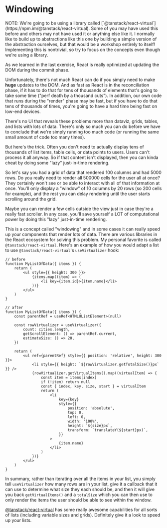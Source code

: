# Windowing

<callout-info class="aside">
	NOTE: We're going to be using a library called
	[`@tanstack/react-virtual`](https://npm.im/@tanstack/react-virtual). Some of
	you may have used this before and others may not have used it or anything else
	like it. I normally like to build up to abstractions like this one by building
	a simple version of the abstraction ourselves, but that would be a workshop
	entirely to itself! Implementing this is nontrivial, so try to focus on the
	concepts even though we're using a library.
</callout-info>

As we learned in the last exercise, React is really optimized at updating the
DOM during the commit phase.

Unfortunately, there's not much React can do if you simply need to make **huge**
updates to the DOM. And as fast as React is in the reconciliation phase, if it
has to do that for tens of thousands of elements that's going to take some time
("perf death by a thousand cuts"). In addition, our own code that runs during
the "render" phase may be fast, but if you have to do that tens of thousands of
times, you're going to have a hard time being fast on low-end devices.

There's no UI that reveals these problems more than dataviz, grids, tables, and
lists with lots of data. There's only so much you can do before we have to
conclude that we're simply running too much code (or running the same small
amount of code too many times).

But here's the trick. Often you don't need to actually display tens of thousands
of list items, table cells, or data points to users. Users can't process it all
anyway. So if that content isn't displayed, then you can kinda cheat by doing
some "lazy" just-in-time rendering.

So let's say you had a grid of data that rendered 100 columns and had 5000 rows.
Do you really need to render all 500000 cells for the user all at once? They
certainly won't see or be able to interact with all of that information at once.
You'll only display a "window" of 10 columns by 20 rows (so 200 cells for
example), and the rest you can delay rendering until the user starts scrolling
around the grid.

Maybe you can render a few cells outside the view just in case they're a really
fast scroller. In any case, you'll save yourself a LOT of computational power by
doing this "lazy" just-in-time rendering.

This is a concept called "windowing" and in some cases it can really speed up
your components that render lots of data. There are various libraries in the
React ecosystem for solving this problem. My personal favorite is called
`@tanstack/react-virtual`. Here's an example of how you would adapt a list to
use `@tanstack/react-virtual`'s `useVirtualizer` hook:

```tsx
// before
function MyListOfData({ items }) {
	return (
		<ul style={{ height: 300 }}>
			{items.map((item) => (
				<li key={item.id}>{item.name}</li>
			))}
		</ul>
	)
}
```

```tsx
// after
function MyListOfData({ items }) {
	const parentRef = useRef<HTMLUListElement>(null)

	const rowVirtualizer = useVirtualizer({
		count: cities.length,
		getScrollElement: () => parentRef.current,
		estimateSize: () => 20,
	})

	return (
		<ul ref={parentRef} style={{ position: 'relative', height: 300 }}>
			<li style={{ height: `${rowVirtualizer.getTotalSize()}px` }} />
			{rowVirtualizer.getVirtualItems().map((virtualItem) => {
				const item = items[index]
				if (!item) return null
				const { index, key, size, start } = virtualItem
				return (
					<li
						key={key}
						style={{
							position: 'absolute',
							top: 0,
							left: 0,
							width: '100%',
							height: `${size}px`,
							transform: `translateY(${start}px)`,
						}}
					>
						{item.name}
					</li>
				)
			})}
		</ul>
	)
}
```

In summary, rather than iterating over all the items in your list, you simply
tell `useVirtualizer` how many rows are in your list, give it a callback that it
can use to determine what size they each should be, and then it will give you
back `getVirtualItems()` and a `totalSize` which you can then use to only render
the items the user should be able to see within the window.

[@tanstack/react-virtual](https://npm.im/@tanstack/react-virtual) has some
really awesome capabilities for all sorts of lists (including variable sizes and
grids). Definitely give it a look to speed up your lists.

